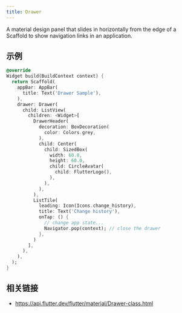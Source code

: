 ```yaml
---
title: Drawer
---
```


A material design panel that slides in horizontally from the edge of a Scaffold to show navigation links in an application.

## 示例

```dart liveslice=Drawer mockup=iPhone7
@override
Widget build(BuildContext context) {
  return Scaffold(
    appBar: AppBar(
      title: Text('Drawer Sample'),
    ),
    drawer: Drawer(
      child: ListView(
        children: <Widget>[
          DrawerHeader(
            decoration: BoxDecoration(
              color: Colors.grey,
            ),
            child: Center(
              child: SizedBox(
                width: 60.0,
                height: 60.0,
                child: CircleAvatar(
                  child: FlutterLogo(),
                ),
              ),
            ),
          ),
          ListTile(
            leading: Icon(Icons.change_history),
            title: Text('Change history'),
            onTap: () {
              // change app state...
              Navigator.pop(context); // close the drawer
            },
          )
        ],
      ),
    ),
  );
}
```

## 相关链接

- https://api.flutter.dev/flutter/material/Drawer-class.html
